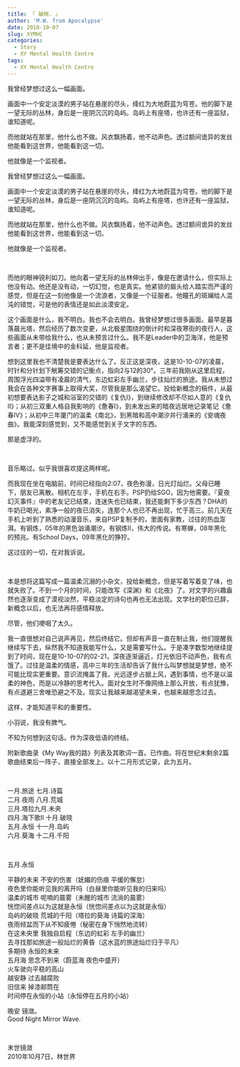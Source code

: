 ```yaml
---
title: 『 破晓. 』
author: 'M.W. from Apocalypse'
date: 2010-10-07
slug: XYMHC
categories:
  - Story
  - XY Mental Health Centre
tags:
  - XY Mental Health Centre
---
```


我曾经梦想过这么一幅画面。

画面中一个安定淡漠的男子站在悬崖的尽头，绛红为大地蔚蓝为穹苍。他的脚下是一望无际的丛林，身后是一座阴沉沉的岛屿。岛屿上有座塔，也许还有一座监狱，谁知道呢。

而他就站在那里，他什么也不做。风衣飘扬着，他不动声色。透过额间诡异的发丝他能看到这世界，他能看到这一切。

他就像是一个监视者。

<!--more-->

我曾经梦想过这么一幅画面。

画面中一个安定淡漠的男子站在悬崖的尽头，绛红为大地蔚蓝为穹苍。他的脚下是一望无际的丛林，身后是一座阴沉沉的岛屿。岛屿上有座塔，也许还有一座监狱，谁知道呢。

而他就站在那里，他什么也不做。风衣飘扬着，他不动声色。透过额间诡异的发丝他能看到这世界，他能看到这一切。

他就像是一个监视者。
 
&nbsp;

而他的眼神锐利如刀。他向着一望无际的丛林伸出手，像是在邀请什么，但实际上他没有动。他还是没有动，一切幻觉，也是真实。他紧锁的眉头给人踏实而严谨的感觉，但是在这一刻他像是一个流浪者，又像是一个征服者。他瞳孔的斑斓给人混沌的错觉，可是他的表情还是如此淡漠安定。

这个画面是什么，我不明白。我也不会去明白。我曾经梦想过很多画面。最早是暮落晨光塔，然后经历了数次变更，从北极星围绕的倒计时和深夜寒街的夜行人，这些画面从未带给我什么，也从未预言过什么。我不是Leader中的卫海洋，他是预言者；更不是佳境中的金科延，他是监视者。

想到这里我也不清楚我是要表达什么了。反正这是深夜，这是10-10-07的凌晨，时针和分针划下觥筹交错的记衡点，指向2与12的30°。三年前我刚从这里启程，周围浮光四溢带有凌晨的清气，东边虹彩左手幽兰，步往灿烂的旅途。我从未想过我会在各种文字赛事上取得大奖，尽管我是那么渴望它。投给新概念的稿件，从最初想要表达影子之城和浴室的交错的《复仇I》，到继续修改却不尽如人意的《复仇II》；从初三双重人格自我影响的《惫春I》，到未发出来的暗夜远居地记录笔记《惫春IV》；从初中三年厦门的温柔《南北》，到黑暗和高中潮汐并行涌来的《安魂夜曲》。我能深刻感觉到，又不能感觉到关于文字的东西。

那是虚浮的。
 
&nbsp;

音乐略过。似乎我很喜欢提这两样呢。

而我现在坐在电脑前，时间已经指向2:07，夜色弥漫，日光灯灿烂。父母已睡下，朋友已离散。相机在左手，手机在右手。PSP扔给SGO，因为他需要。『夏夜幻灭事件』中的老友记已结束，连迷失也已结束，我还能剩下多少东西？DHA的牛奶已喝光，素净一般的夜已消失，连那个人也已不再出现，忙于高三。前几天在手机上听到了熟悉的动漫音乐，来自PSP复制予的，里面有家教，过往的热血澎湃。有钢炼，05年的黑色汹涌潮汐。有钢炼II，伟大的传说。有寒蝉，08年黑化的预兆。有School Days，09年黑化的狰狞。

这过往的一切，在对我诉说。
 
&nbsp;

本是想将这篇写成一篇温柔沉溺的小杂文，投给新概念，但是写着写着变了味，也就失败了。不到一个月的时间，只能改写《深渊》和《北夜》了。对文字的兴趣盎然也逐渐变成了漠视淡然，平稳淡定的诗句也再也无法出现。文学社的职位已辞，新概念以后，也无法再将感情释放。

尽管，他们哽咽了太久。

我一直很想对自己说声再见，然后终结它。但却有声音一直在制止我，他们提醒我继续写下去，纵然我不知道我能写什么，又是需要写什么。于是凑字数型地继续提到了时间，现在是10-10-07的02-21，深夜逐渐逼近，灯光依旧不动声色，我有点饿了。过往是温柔的情感，高中三年的生活却告诉了我什么叫梦想就是梦想，绝不可能比现实更重要。意识流掩盖了我，光远逐步占据上风，遇到事情，也不是以温柔的神色，而是以冷静的思考代入。面对女生时不像网络上那么开放，有点犹豫，有点退避三舍唯恐避之不及。现实让我越来越渴望未来，也越来越思念过去。

这样，才能知道平和的重要性。

小羽说，我没有脾气。

不知为何想到这句话。作为深夜低语的终结。

附新歌曲录《My Way我的路》列表及其歌词一首。已作曲。将在世纪末剩余2篇歌曲结束后一阵子，直接全部发上。以十二月形式记录，此为五月。
 
&nbsp;

一月.旅途 七月.诗篇  
二月.夜雨 八月.荒城  
三月.塔拉九月.未央  
四月.海下歌II 十月.破晓  
五月.永恒 十一月.岛屿  
六月.葵海 十二月.千阳  

&nbsp;

五月.永恒

平静的未来 不安的伤害（妩媚的伤痕 平缓的懈怠）  
夜色里你能听见我的离开吗（白昼里你能听见我的归来吗）  
温柔的城市 呢喃的晨雾（未醒的城市 流淌的晨雾）  
恍惚间差点以为这就是永恒（恍惚间差点以为这就是永恒）  
岛屿的破晓 荒城的千阳（塔拉的葵海 诗篇的深海）  
夜雨倾盆而下从不知疲倦（秘密在身下悄然地流转）  
在这未央里 我独自启程（东边的虹彩 左手的幽兰）  
去寻找那如旅途一般灿烂的黄昏（这水蓝的旅途灿烂归于平凡）  
多期待 永恒的未来  
五月海 思念不到来（蔚蓝海 夜色中盛开）  
火车驶向平稳的高山  
越安静 过去越腐败  
旧信来 掉漆邮筒在  
时间停在永恒的小站（永恒停在五月的小站）  

晚安 镜潋。  
Good Night Mirror Wave.
 
&nbsp;

末世镜潋  
2010年10月7日，林世界


